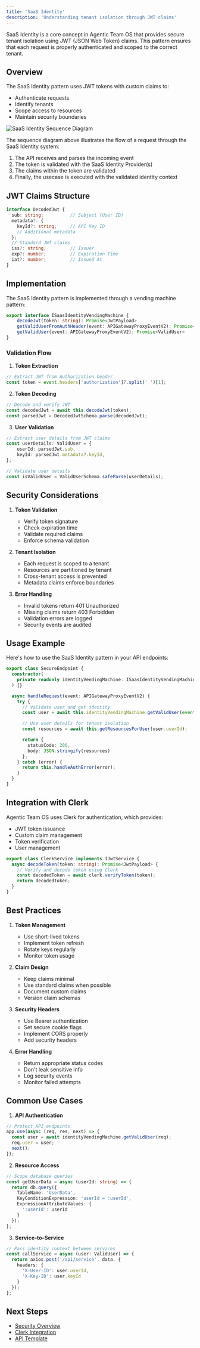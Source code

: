 ```yaml
---
title: 'SaaS Identity'
description: 'Understanding tenant isolation through JWT claims'
---
```


SaaS Identity is a core concept in Agentic Team OS that provides secure tenant isolation using JWT (JSON Web Token) claims. This pattern ensures that each request is properly authenticated and scoped to the correct tenant.

## Overview

The SaaS Identity pattern uses JWT tokens with custom claims to:
- Authenticate requests
- Identify tenants
- Scope access to resources
- Maintain security boundaries

<img src="/images/saas-identity.png" alt="SaaS Identity Sequence Diagram" />

The sequence diagram above illustrates the flow of a request through the SaaS Identity system:
1. The API receives and parses the incoming event
2. The token is validated with the SaaS Identity Provider(s)
3. The claims within the token are validated
4. Finally, the usecase is executed with the validated identity context

## JWT Claims Structure

```typescript
interface DecodedJwt {
  sub: string;          // Subject (User ID)
  metadata?: {
    keyId?: string;     // API Key ID
    // Additional metadata
  };
  // Standard JWT claims
  iss?: string;         // Issuer
  exp?: number;         // Expiration Time
  iat?: number;         // Issued At
}
```

## Implementation

The SaaS Identity pattern is implemented through a vending machine pattern:

```typescript
export interface ISaasIdentityVendingMachine {
    decodeJwt(token: string): Promise<JwtPayload>
    getValidUserFromAuthHeader(event: APIGatewayProxyEventV2): Promise<ValidUser | null>
    getValidUser(event: APIGatewayProxyEventV2): Promise<ValidUser>
}
```

### Validation Flow

1. **Token Extraction**
```typescript
// Extract JWT from Authorization header
const token = event.headers['authorization']?.split(' ')[1];
```

2. **Token Decoding**
```typescript
// Decode and verify JWT
const decodedJwt = await this.decodeJwt(token);
const parsedJwt = DecodedJwtSchema.parse(decodedJwt);
```

3. **User Validation**
```typescript
// Extract user details from JWT claims
const userDetails: ValidUser = {
    userId: parsedJwt.sub,
    keyId: parsedJwt.metadata?.keyId,
};

// Validate user details
const isValidUser = ValidUserSchema.safeParse(userDetails);
```

## Security Considerations

1. **Token Validation**
   - Verify token signature
   - Check expiration time
   - Validate required claims
   - Enforce schema validation

2. **Tenant Isolation**
   - Each request is scoped to a tenant
   - Resources are partitioned by tenant
   - Cross-tenant access is prevented
   - Metadata claims enforce boundaries

3. **Error Handling**
   - Invalid tokens return 401 Unauthorized
   - Missing claims return 403 Forbidden
   - Validation errors are logged
   - Security events are audited

## Usage Example

Here's how to use the SaaS Identity pattern in your API endpoints:

```typescript
export class SecureEndpoint {
  constructor(
    private readonly identityVendingMachine: ISaasIdentityVendingMachine
  ) {}

  async handleRequest(event: APIGatewayProxyEventV2) {
    try {
      // Validate user and get identity
      const user = await this.identityVendingMachine.getValidUser(event);

      // Use user details for tenant isolation
      const resources = await this.getResourcesForUser(user.userId);

      return {
        statusCode: 200,
        body: JSON.stringify(resources)
      };
    } catch (error) {
      return this.handleAuthError(error);
    }
  }
}
```

## Integration with Clerk

Agentic Team OS uses Clerk for authentication, which provides:
- JWT token issuance
- Custom claim management
- Token verification
- User management

```typescript
export class ClerkService implements IJwtService {
  async decodeToken(token: string): Promise<JwtPayload> {
    // Verify and decode token using Clerk
    const decodedToken = await clerk.verifyToken(token);
    return decodedToken;
  }
}
```

## Best Practices

1. **Token Management**
   - Use short-lived tokens
   - Implement token refresh
   - Rotate keys regularly
   - Monitor token usage

2. **Claim Design**
   - Keep claims minimal
   - Use standard claims when possible
   - Document custom claims
   - Version claim schemas

3. **Security Headers**
   - Use Bearer authentication
   - Set secure cookie flags
   - Implement CORS properly
   - Add security headers

4. **Error Handling**
   - Return appropriate status codes
   - Don't leak sensitive info
   - Log security events
   - Monitor failed attempts

## Common Use Cases

1. **API Authentication**
```typescript
// Protect API endpoints
app.use(async (req, res, next) => {
  const user = await identityVendingMachine.getValidUser(req);
  req.user = user;
  next();
});
```

2. **Resource Access**
```typescript
// Scope database queries
const getUserData = async (userId: string) => {
  return db.query({
    TableName: 'UserData',
    KeyConditionExpression: 'userId = :userId',
    ExpressionAttributeValues: {
      ':userId': userId
    }
  });
};
```

3. **Service-to-Service**
```typescript
// Pass identity context between services
const callService = async (user: ValidUser) => {
  return axios.post('/api/service', data, {
    headers: {
      'X-User-ID': user.userId,
      'X-Key-ID': user.keyId
    }
  });
};
```

## Next Steps

- [Security Overview](/security/overview)
- [Clerk Integration](/essentials/configuration/clerk)
- [API Template](/templates/api-template) 